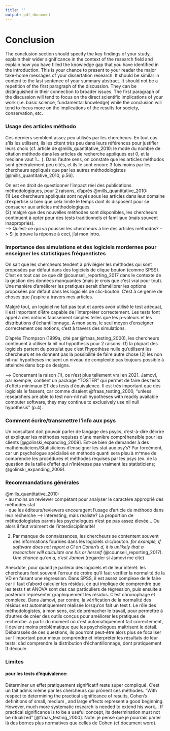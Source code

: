 ```yaml
---
title: ''
output: pdf_document
---
```


# Conclusion

The conclusion section should specify the key findings of your study, explain their wider significance in the context of the research field and explain how you have filled the knowledge gap that you have identified in the introduction. This is your chance to present to your reader the major take-home messages of your dissertation research. It should be similar in content to the last sentence of your summary abstract. It should not be a repetition of the first paragraph of the discussion. They can be distinguished in their connection to broader issues. The first paragraph of the discussion will tend to focus on the direct scientific implications of your work (i.e. basic science, fundamental knowledge) while the conclusion will tend to focus more on the implications of the results for society, conservation, etc.


### Usage des articles méthodo

Ces derniers semblent assez peu utilisés par les chercheurs. En tout cas s'ils les utilisent, ils les citent très peu dans leurs références pour justifier leurs choix (cf. article de @mills_quantitative_2010: le mode du nombre de citation méthodo dans les articles de recherche appliqués est 0, et la médiane vaut 1... ). Dans l'autre sens, on constate que les articles méthodos sont généralement peu cités, et ils le sont encore 3 fois moins par les chercheurs appliqués que par les autres méthodologistes [@mills_quantitative_2010, p.56]. 

On est en droit de questionner l'impact réel des publications méthodologiques, pour 2 raisons, d'après @mills_quantitative_2010:  
(1) Les chercheurs appliqués sont noyés sous les articles dans leur domaine d'expertise si bien que cela limite le temps dont ils disposent pour se consacrer aux articles méthodologiques.   
(2) malgré que des nouvelles méthodes sont disponibles, les chercheurs continuent à opter pour des tests traditionnels et familiaux (mais souvent inappropriés).  
--> Qu'est-ce qui va pousser les chercheurs à lire des articles méthodos? 
--> Si je trouve la réponse à ceci, j'ai mon intro.

### Importance des simulations et des logiciels mordernes pour enseigner les statistiques fréquentistes

On sait que les chercheurs tendent à privilégier les méthodes qui sont proposées par défaut dans des logiciels de clique bouton (comme SPSS). C'est en tout cas ce que dit @counsell_reporting_2017 dans le contexte de la gestion des données manquantes (mais je crois que c'est vrai pour tout). Une manière d'améliorer les pratiques serait d'améliorer les options proposées par défaut dans les logiciels de clic-bouton. C'est à ce genre de choses que j'aspire à travers mes articles. 

Malgré tout, un logiciel ne fait pas tout et après avoir utilisé le test adéquat, il est important d'être capable de l'interpréter correctement. Les tests font appel à des notions faussement simples telles que les p-valeurs et les distributions d'échantillonnage. A mon sens, le seul moyen d'enseigner correctement ces notions, c'est à travers des simulations. 

D'après Thompson (1999a, cité par @fraas_testing_2000), les chercheurs continuent à utiliser la nil nul hypothesis pour 2 raisons:  (1) la plupart des logiciels partent du postulat que c'est l'hypothèse nulle qu'utilisent les chercheurs et ne donnent pas la possibilité de faire autre chose  (2) les non nil-nul hypotheses incluent un niveau de complexité pas toujours possible à atteindre dans bcp de designs. 

--> Concernant la raison (1), ce n'est plus tellement vrai en 2021. Jamovi, par exemple, contient un package "TOSTER" qui permet de faire des tests d'effets minimaux ET des tests d'équivalence. Il est très important que des logiciels le fassent, car comme disaient @fraas_testing_2000, "unless researchers are able to test non-nil null hypotheses with readily available computer software, they may continue to exclusively use nil null hypothesis" (p.4). 

### Comment écrire/transmettre l'info aux psys
Un consultant doit pouvoir parler de langage des psycs, c'est-à-dire décrire et expliquer les méthodes requises d'une manière compréhensible pour les clients [@golinski_expanding_2009]. Est-ce bien de demander à des mathématiciens/Statisticiens d'enseigner les stat aux psy's? Par forcément, car un psychologue spécialisé en méthodo quanti sera plsu à m^mee de comprendre les procédures et méthodes requises par les psys (ex. de la question de la taille d'effet qui n'intéresse pas vraiment les statisticiens; @golinski_expanding_2009). 

### Recommandations générales

@mills_quantitative_2010:  
- au moins un reviewer compétant pour analyser le caractère approprié des méthodes stat  
- que les éditeurs/reviewers encouragent l'usage d'article de méthodo dans leur recherche
--> interesting, mais réaliste? La proportion de méthodologistes parmis les psychologues n'est pe pas assez élevée... Ou alors il faut vraiment de l'interdisciplinarité!

2) Par manque de connaissances, les chercheurs se contentent souvent des informations fournies dans les logiciels clic/bouton. *for example, if software does not report a CI on Cohen's $d$, it is unlikely that a researcher will calculate one his or herself* (@counsell_reporting_2017). *Une chance qu'on a, c'est Jamovi* (regarder si Jamovi me cite)


Anecdote, pour quand je parlerai des logiciels et de leur intérêt: les chercheurs font souvent l'erreur de croire qu'il faut vérifier la normalité de la VD en faisant une régression. Dans SPSS, il est assez complexe de le faire car il faut d'abord calculer les résidus, ce qui implique de comprendre que les tests t et ANOVA sont des cas particuliers de régression, puis ensuite a posteriori représenter graphiquement les résidus. C'est chronophage et complexe. Dans Jamovi, par contre, la vérification de la normalité des résidus est automatiquement réalisée lorsqu'on fait un test t. Le rôle des méthodologistes, à mon sens, est de prémacher le travail, pour permettre à d'autres de créer des outils conçus pour améliorer les pratiques de recherche. à partir du moment où c'est automatiquement fait correctement, il devient moins problématique que les psychologues maîtrisent le détail. Débarassés de ces questions, ils pourront peut-être alors plus se focaliser sur l'important pour mieux comprendre et interpréter les résultats de leur tests: càd comprendre la distribution d'échantillonnage, dont pratiquement tt découle.

### Limites

#### pour les tests d'équivalence: 

Déterminer un effet pratiquement significatif reste super compliqué. C'est un fait admis même par les chercheurs qui prônent ces méthodes. "With respect to determining the practical significance of results, Cohen's definitions of small, medium , and large effects represent a good beginning. However, much more systematic research is needed to extend his work... If practical significance is to be a useful concept, its determination must not be ritualized" [@fraas_testing_2000]. Note: je pense que je pourrais parler là des bornes plus normatives que celles de Cohen (cf document word).

